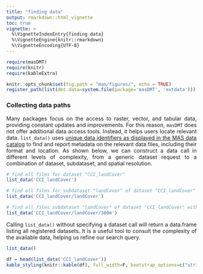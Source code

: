 ```yaml
---
title: "finding data"
output: rmarkdown::html_vignette
toc: true
vignette: >
  %\VignetteIndexEntry{finding data}
  %\VignetteEngine{knitr::rmarkdown}
  %\VignetteEncoding{UTF-8}
---
```


```r

require(masDMT)
require(knitr)
require(kableExtra)

knitr::opts_chunk$set(fig.path = "man/figures/", echo = TRUE)
register_path(list(dmt.data=system.file(package='masDMT', 'extdata')))

```

### Collecting data paths
<p align="justify">
Many packages focus on the access to raster, vector, and tabular data, providing constant updates and improvements. For this reason, `masDMT` does not offer additional data access tools. Instead, it helps users locate relevant data. `list_data()` uses <a href="https://macroecology-society.github.io/data-catalog/"> unique data identifiers as displayed in the MAS data catalog</a> to find and report metadata on the relevant data files, including their format and location. As shown below, we can construct a data call in different levels of complexity, from a generic dataset request to a combination of dataset, subdataset, and spatial resolution.
</p>

```r
# find all files for dataset "CCI_landCover"
list_data('CCI_landCover')

# find all files for subdataset "landCover" of dataset "CCI_landCover"
list_data('CCI_landCover/landCover')

# find all files subdataset "landCover" of dataset "CCI_landCover" with a resolution of "300m"
list_data('CCI_landCover/landCover/300m')
```

<p align="justify">
Calling `list_data()` without specifying a dataset call will return a data.frame listing all registered datasets. It is a useful tool to consult the complexity of the available data, helping us refine our search query.
<p>

```r
list_data()
```

```r
df = head(list_data('CCI_landCover'))
kable_styling(knitr::kable(df), full_width=F, bootstrap_options=c("striped", "hover", "condensed"), font_size=8)

```
